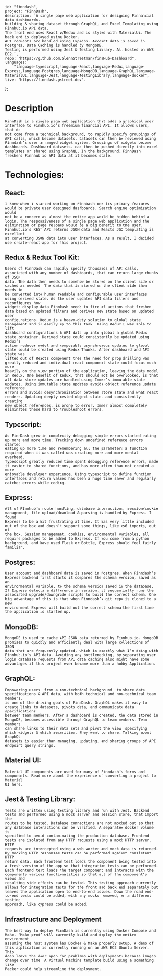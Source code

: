 
    id: "finndash",
    project: "FinnDash",
    description: `A single page web application for designing Finnancial data dashboards, 
    building & sharing dataset through GraphQL, and Excel Templating using Finnhub.io API data. 
    The front end uses React w/Redux and is styled with MaterialUi. The back end is deployed using Docker. 
    API requests are handled using Express. Account data is saved in Postgres. Data Caching is handled by MongoDB. 
    Testing is performed using Jest & Testing Library. All hosted on AWS EC2.`,
    repo: "https://github.com/GlennStreetman/finnHub-Dashboard",
    languages:
        "language-typescript,language-React,language-Redux,language-Express,language-Postgres,language-MongoDB,language-GraphQL,language-MaterialUI,language-Jest,language-testingLibrary,language-docker",
    live: "https://finndash.gstreet.dev",
};

# Description

    FinnDash is a single page web application that adds a graphical user interface to Finnhub.io’s freemium financial API. It allows users, that do
    not come from a technical background, to rapidly specify groupings of API calls, which become datasets. Datasets can then be reviewed using
    Finndash’s user arranged widget system. Groupings of widgets become dashboards. Dashboard datasets. can then be pushed directly into excel
    templates or shared using GraphQL. In the background, FinnDash freshens Finnhub.io API data at it becomes stale.

# Technologies:

## React:

    I knew when I started working on FinnDash one its primary features would be private user designed dashboards. Search engine optimization would
    not be a concern as almost the entire app would be hidden behind a login. The responsiveness of a single page web application and the
    elimination of page reloads would be a big benefit to the user. Finnhub.io’s REST API returns JSON data and Reacts JSX templating is excellent
    at converting JSON data into user interfaces. As a result, I decided use create-react-app for this project.

## Redux & Redux Tool Kit:

    Users of FinnDash can rapidly specify thousands of API calls, associated with any number of dashboards, that can return large chunks of JSON
    data. The data then needs to somehow be stored on the client side or cached as needed. The data that is stored on the client side then needs to
    be converted into human readable and configurable user interfaces using derived state. As the user updates API data filters and reconfigures how
    widgets display data FinnDash needs to fire of actions that freshen data based on updated filters and derives new state based on updated user
    configurations. Redux is a heavy-duty solution to global state management and is easily up to this task. Using Redux I was able to lift
    dashboard configurations & API data up into global a global Redux state container. Derived state could consistently be updated using Redux’s
    action reducer model and composable asynchronous updates to global state could be created using Redux Thunks. After dashboard and API state was
    lifted out of Reacts component tree the need for prop drilling was greatly reduced and individual react component state could focus much more
    heavily on the view portion of the application, leaving the data model in Redux. One benefit of Redux, that should not be overlooked, is that
    all data store updates are handled using Immer’s immutable state updates. Using immutable state updates avoids object reference update reference
    errors and avoids desynchronization between store state and what react renders. Updating deeply nested object state, and consistently creating
    new object references, is prone to error. Immer almost completely eliminates these hard to troubleshoot errors.

## Typescript:

    As FinnDash grew in complexity debugging simple errors started eating up more and more time. Tracking down undefined reference errors started
    eating up more time and remembering all the parameters a function required when it was called was creating more and more mental overhead.
    Typescript greatly reduced time spent debugging reference errors, made it easier to shared functions, and has more often than not created a more
    enjoyable developer experience. Using typescript to define function interfaces and return values has been a huge time saver and regularly
    catches errors while coding.

## Express:

    All of FInnhub’s route handling, database interactions, session/cookie management, file upload/download & parsing is handled by Express. I found
    Express to be a bit frustrating at time. It has very little included out of the box and doesn’t support some things, like es6 imports, out of
    the box. Session management, cookies, environmental variables, all require packages to be added to Express. If you come from a python
    background, and have used Flask or Bottle, Express should feel fairly familiar.

## Postgres:

    User account and dashboard data is saved in Postgres. When Finndash’s Express backend first starts it compares the schema version, saved as an
    environmental variable, to the schema version saved in the database. If Express detects a difference in version, it sequentially runs the
    associated upgrade/downgrade scripts to build the correct schema. One big advantage of this is that when Finndash’s git repo is cloned to a new
    environment Express will build out the correct schema the first time the application is started up.

## MongoDB:

    MongoDB is used to cache API JSON data returned by Finnhub.io. MongoDB promises to quickly and efficiently deal with large collections of JSON
    data that are frequently updated, which is exactly what I’m doing with Finnhub.io’s API data. Avoiding any bottlenecking, by separating user
    login database requests from API data caching also might have some advantages if this project ever became more than a hobby Application.

## GraphQL:

    Empowering users, from a non-technical background, to share data specifications & API data, with both technical and non-technical team members,
    is one of the driving goals of FinnDash. GraphQL makes it easy to create links to datasets, pivots data, and communicate data specifications
    between team members. After a dashboard is created, the data stored in MongoDB, becomes accessible through GraphQL to team members. Team members
    can share links to their data sets and pivot the view, specifying which widgets & which securities, they want to share. Talking about GraphQL
    datasets is easier than managing, updating, and sharing groups of API endpoint query strings.

## Material UI:

    Material UI components are used for many of Finndash’s forms and components. Read more about the experience of converting a project to Material
    UI here.

## Jest & Testing Library:

    Tests are written using testing library and run with Jest. Backend tests and performed using a mock server and session store, that import the
    routes to be tested. Database connections are not mocked out so that any database interactions can be verified. A separatee docker volume is
    specified to avoid contaminating the production database. Frontend tests are isolated from any HTTP requests using a mock HTTP server. HTTP
    requests are intercepted using a web worker and mock data is returned. By mocking HTTP responses tests can be performed against consistent HTTP
    return data. Each frontend test loads the component being tested into a fresh version of the app so that integration tests can be performed.
    Each frontend test loads the target component and interacts with the components various functionalities so that all of the component’s views and
    resulting side effects can be tested. This testing approach currently allows for integration tests for the front and back end separately but
    leaves the application open to end-to-end issues. Down the road end-to-end tests could be added, with any mocks removed, or a different testing
    approach, like cypress could be added.

## Infrastructure and Deployment

    The best way to deploy FinnDash is currently using Docker Compose and Make. “Make prod” will currently build and deploy the entire environment
    assuming the host system has Docker & Make properly setup. A demo of this application is currently running on an AWS EC2 Ubuntu Server. This
    does leave the door open for problems with deployments because images change over time. A Virtual Machine template build using a something like
    Packer could help streamline the deployment.

